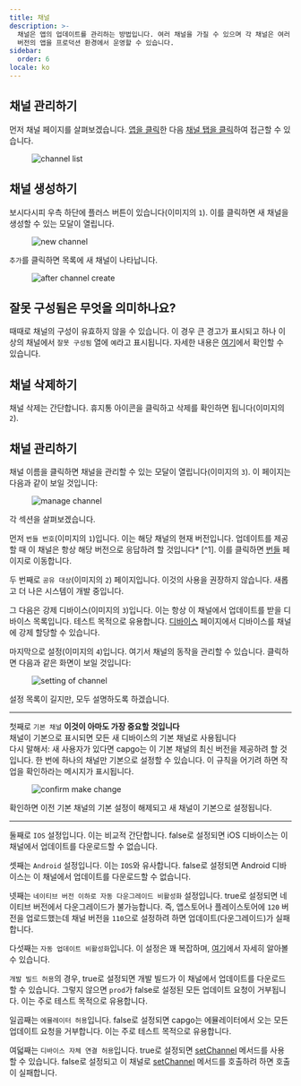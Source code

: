 ```yaml
---
title: 채널
description: >-
  채널은 앱의 업데이트를 관리하는 방법입니다. 여러 채널을 가질 수 있으며 각 채널은 여러 버전을 가질 수 있습니다. 이를 통해 동시에 여러
  버전의 앱을 프로덕션 환경에서 운영할 수 있습니다.
sidebar:
  order: 6
locale: ko
---
```


## 채널 관리하기

먼저 채널 페이지를 살펴보겠습니다. [앱을 클릭](/docs/webapp/main-page)한 다음 [채널 탭을 클릭](/docs/webapp/main-app-page)하여 접근할 수 있습니다.

<figure><img src="/channels.webp" alt="channel list" /><figcaption></figcaption></figure>

## 채널 생성하기

보시다시피 우측 하단에 플러스 버튼이 있습니다(이미지의 `1`). 이를 클릭하면 새 채널을 생성할 수 있는 모달이 열립니다.
<figure><img style="margin-left: auto; margin-right: auto" src="/new_channel_modal.webp" alt="new channel" /><figcaption></figcaption></figure>

`추가`를 클릭하면 목록에 새 채널이 나타납니다.
<figure><img src="/post-channel-create.webp" alt="after channel create" /><figcaption></figcaption></figure>

## 잘못 구성됨은 무엇을 의미하나요?
때때로 채널의 구성이 유효하지 않을 수 있습니다. 이 경우 큰 경고가 표시되고 하나 이상의 채널에서 `잘못 구성됨` 열에 `예`라고 표시됩니다.
자세한 내용은 [여기](/docs/cli/commands/#disable-updates-strategy)에서 확인할 수 있습니다.

## 채널 삭제하기

채널 삭제는 간단합니다. 휴지통 아이콘을 클릭하고 삭제를 확인하면 됩니다(이미지의 `2`).

## 채널 관리하기

채널 이름을 클릭하면 채널을 관리할 수 있는 모달이 열립니다(이미지의 `3`).
이 페이지는 다음과 같이 보일 것입니다:

<figure><img src="/manage_channel_main.webp" alt="manage channel" /><figcaption></figcaption></figure>

각 섹션을 살펴보겠습니다.

먼저 `번들 번호`(이미지의 `1`)입니다. 이는 해당 채널의 현재 버전입니다. 업데이트를 제공할 때 이 채널은 항상 해당 버전으로 응답하려 할 것입니다* [^1].
이를 클릭하면 [번들](/docs/webapp/bundles/) 페이지로 이동합니다.

두 번째로 `공유 대상`(이미지의 `2`) 페이지입니다. 이것의 사용을 권장하지 않습니다. 새롭고 더 나은 시스템이 개발 중입니다.

그 다음은 강제 디바이스(이미지의 `3`)입니다. 이는 항상 이 채널에서 업데이트를 받을 디바이스 목록입니다. 테스트 목적으로 유용합니다. [디바이스](/docs/webapp/devices/) 페이지에서 디바이스를 채널에 강제 할당할 수 있습니다.

마지막으로 설정(이미지의 `4`)입니다. 여기서 채널의 동작을 관리할 수 있습니다.
클릭하면 다음과 같은 화면이 보일 것입니다:

<figure><img src="/channel_settings.webp" alt="setting of channel" /><figcaption></figcaption></figure>

설정 목록이 길지만, 모두 설명하도록 하겠습니다.

---
첫째로 `기본 채널` **이것이 아마도 가장 중요할 것입니다**\
채널이 기본으로 표시되면 모든 새 디바이스의 기본 채널로 사용됩니다\
다시 말해서: 새 사용자가 있다면 capgo는 이 기본 채널의 최신 버전을 제공하려 할 것입니다.
한 번에 하나의 채널만 기본으로 설정할 수 있습니다. 이 규칙을 어기려 하면 작업을 확인하라는 메시지가 표시됩니다.

<figure><img style="margin-left: auto; margin-right: auto" src="/confirm-make-default.webp" alt="confirm make change" /><figcaption></figcaption></figure>

확인하면 이전 기본 채널의 기본 설정이 해제되고 새 채널이 기본으로 설정됩니다.

---
둘째로 `IOS` 설정입니다. 이는 비교적 간단합니다. false로 설정되면 iOS 디바이스는 이 채널에서 업데이트를 다운로드할 수 없습니다.

셋째는 `Android` 설정입니다. 이는 `IOS`와 유사합니다. false로 설정되면 Android 디바이스는 이 채널에서 업데이트를 다운로드할 수 없습니다.

넷째는 `네이티브 버전 이하로 자동 다운그레이드 비활성화` 설정입니다. true로 설정되면 네이티브 버전에서 다운그레이드가 불가능합니다. 즉, 앱스토어나 플레이스토어에 `120` 버전을 업로드했는데 채널 버전을 `110`으로 설정하려 하면 업데이트(다운그레이드)가 실패합니다.

다섯째는 `자동 업데이트 비활성화`입니다. 이 설정은 꽤 복잡하며, [여기](/docs/cli/commands/#disable-updates-strategy)에서 자세히 알아볼 수 있습니다.

`개발 빌드 허용`의 경우, true로 설정되면 개발 빌드가 이 채널에서 업데이트를 다운로드할 수 있습니다. 그렇지 않으면 `prod`가 false로 설정된 모든 업데이트 요청이 거부됩니다. 이는 주로 테스트 목적으로 유용합니다.

일곱째는 `에뮬레이터 허용`입니다. false로 설정되면 capgo는 에뮬레이터에서 오는 모든 업데이트 요청을 거부합니다. 이는 주로 테스트 목적으로 유용합니다.

여덟째는 `디바이스 자체 연결 허용`입니다. true로 설정되면 [setChannel](/docs/plugin/api/#setchannel) 메서드를 사용할 수 있습니다. false로 설정되고 이 채널로 [setChannel](/docs/plugin/api/#setchannel) 메서드를 호출하려 하면 호출이 실패합니다.